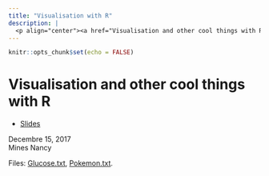 ```yaml
---
title: "Visualisation with R"
description: |
  <p align="center"><a href="Visualisation and other cool things with R" target="_blank"><img src="img/logo_ensmn.png" alt="Mines Nancy" height="130"></a></p>
---
```


```r
knitr::opts_chunk$set(echo = FALSE)
```

# Visualisation and other cool things with R


* [Slides](teaching/minesvisu/ "Visualisation with R")

<aside>
Decembre 15, 2017 <br>
Mines Nancy
</aside>

Files: [Glucose.txt](teaching/minesvisu/Glucose.txt), [Pokemon.txt](teaching/minesvisu/Pokemon.txt).